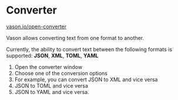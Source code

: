 # Converter

[vason.io/open-converter](https://vason.io/open-converter)

Vason allows converting text from one format to another.

Currently, the ability to convert text between the following formats is supported:
**JSON**, **XML**, **TOML**, **YAML**


<ThemedImg name="Converter"></ThemedImg>

1. Open the converter window
2. Choose one of the conversion options
3. For example, you can convert JSON to XML and vice versa
4. JSON to TOML and vice versa
5. JSON to YAML and vice versa.
